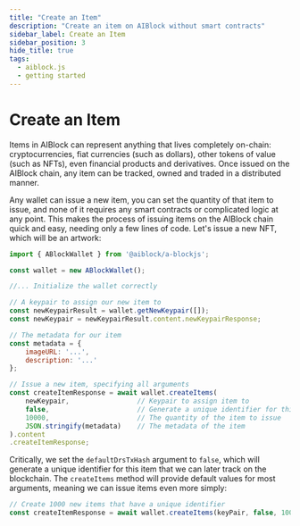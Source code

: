```yaml
---
title: "Create an Item"
description: "Create an item on AIBlock without smart contracts"
sidebar_label: Create an Item
sidebar_position: 3
hide_title: true
tags:
  - aiblock.js
  - getting started
---
```


# Create an Item

Items in AIBlock can represent anything that lives completely on-chain: cryptocurrencies, fiat currencies (such as dollars), other tokens of value (such as NFTs), even financial products and derivatives. 
Once issued on the AIBlock chain, any item can be tracked, owned and traded in a distributed manner.

Any wallet can issue a new item, you can set the quantity of that item to issue, and none of it requires any smart contracts or complicated logic at any point. This makes the process of issuing items on 
the AIBlock chain quick and easy, needing only a few lines of code. Let's issue a new NFT, which will be an artwork:

```javascript
import { ABlockWallet } from '@aiblock/a-blockjs';

const wallet = new ABlockWallet();

//... Initialize the wallet correctly

// A keypair to assign our new item to
const newKeypairResult = wallet.getNewKeypair([]);
const newKeypair = newKeypairResult.content.newKeypairResponse;

// The metadata for our item
const metadata = {
    imageURL: '...',
    description: '...'
};

// Issue a new item, specifying all arguments
const createItemResponse = await wallet.createItems(
    newKeypair,                 // Keypair to assign item to
    false,                      // Generate a unique identifier for this item, if set to false
    10000,                      // The quantity of the item to issue
    JSON.stringify(metadata)    // The metadata of the item
).content
.createItemResponse;
```

Critically, we set the `defaultDrsTxHash` argument to `false`, which will generate a unique identifier for this item that we can later track on the blockchain. The `createItems` method will provide 
default values for most arguments, meaning we can issue items even more simply:

```javascript
// Create 1000 new items that have a unique identifier
const createItemResponse = await wallet.createItems(keyPair, false, 1000).content.createItemResponse;
```